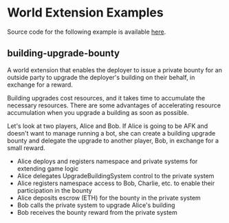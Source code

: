 # World Extension Examples

Source code for the following example is available [here](https://github.com/primodiumxyz/developers/tree/main/examples/).

## building-upgrade-bounty

A world extension that enables the deployer to issue a private bounty for an outside party
to upgrade the deployer's building on their behalf, in exchange for a reward.

Building upgrades cost resources, and it takes time to accumulate the necessary resources.
There are some advantages of accelerating resource accumulation when you upgrade a building as soon as possible.

Let's look at two players, Alice and Bob. If Alice is going to be AFK and doesn't want to manage running a bot, she can create a building upgrade bounty and delegate the upgrade to another player, Bob, in exchange for a small reward.

- Alice deploys and registers namespace and private systems for extending game logic
- Alice delegates UpgradeBuildingSystem control to the private system
- Alice registers namespace access to Bob, Charlie, etc. to enable their participation in the bounty
- Alice deposits escrow (ETH) for the bounty in the private system
- Bob calls the private system to upgrade Alice's building
- Bob receives the bounty reward from the private system
